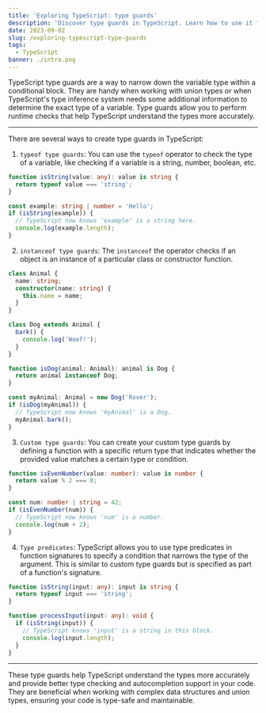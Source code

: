 ```yaml
---
title: 'Exploring TypeScript: type guards'
description: 'Discover type guards in TypeScript. Learn how to use it for safer and more maintainable code.'
date: 2023-09-02
slug: /exploring-typescript-type-guards
tags:
  - TypeScript
banner: ./intro.png
---
```


TypeScript type guards are a way to narrow down the variable type within a conditional block. They are handy when working with union types or when TypeScript's type inference system needs some additional information to determine the exact type of a variable. Type guards allow you to perform runtime checks that help TypeScript understand the types more accurately.

---

There are several ways to create type guards in TypeScript:

1. `typeof type guards`: You can use the `typeof` operator to check the type of a variable, like checking if a variable is a string, number, boolean, etc.

```ts
function isString(value: any): value is string {
  return typeof value === 'string';
}

const example: string | number = 'Hello';
if (isString(example)) {
  // TypeScript now knows 'example' is a string here.
  console.log(example.length);
}
```

2. `instanceof type guards`: The `instanceof` the operator checks if an object is an instance of a particular class or constructor function.

```ts
class Animal {
  name: string;
  constructor(name: string) {
    this.name = name;
  }
}

class Dog extends Animal {
  bark() {
    console.log('Woof!');
  }
}

function isDog(animal: Animal): animal is Dog {
  return animal instanceof Dog;
}

const myAnimal: Animal = new Dog('Rover');
if (isDog(myAnimal)) {
  // TypeScript now knows 'myAnimal' is a Dog.
  myAnimal.bark();
}
```

3. `Custom type guards`: You can create your custom type guards by defining a function with a specific return type that indicates whether the provided value matches a certain type or condition.

```ts
function isEvenNumber(value: number): value is number {
  return value % 2 === 0;
}

const num: number | string = 42;
if (isEvenNumber(num)) {
  // TypeScript now knows 'num' is a number.
  console.log(num + 2);
}
```

4. `Type predicates`: TypeScript allows you to use type predicates in function signatures to specify a condition that narrows the type of the argument. This is similar to custom type guards but is specified as part of a function's signature.

```ts
function isString(input: any): input is string {
  return typeof input === 'string';
}

function processInput(input: any): void {
  if (isString(input)) {
    // TypeScript knows 'input' is a string in this block.
    console.log(input.length);
  }
}
```

---

These type guards help TypeScript understand the types more accurately and provide better type checking and autocompletion support in your code. They are beneficial when working with complex data structures and union types, ensuring your code is type-safe and maintainable.
